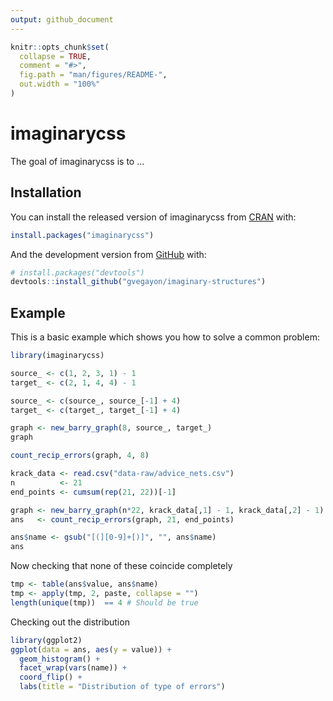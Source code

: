 ```yaml
---
output: github_document
---
```


<!-- README.md is generated from README.Rmd. Please edit that file -->

```r
knitr::opts_chunk$set(
  collapse = TRUE,
  comment = "#>",
  fig.path = "man/figures/README-",
  out.width = "100%"
)
```

# imaginarycss

<!-- badges: start -->
<!-- badges: end -->

The goal of imaginarycss is to ...

## Installation

You can install the released version of imaginarycss from [CRAN](https://CRAN.R-project.org) with:

``` r
install.packages("imaginarycss")
```

And the development version from [GitHub](https://github.com/) with:

``` r
# install.packages("devtools")
devtools::install_github("gvegayon/imaginary-structures")
```
## Example

This is a basic example which shows you how to solve a common problem:

```r
library(imaginarycss)

source_ <- c(1, 2, 3, 1) - 1
target_ <- c(2, 1, 4, 4) - 1

source_ <- c(source_, source_[-1] + 4)
target_ <- c(target_, target_[-1] + 4)

graph <- new_barry_graph(8, source_, target_)
graph

count_recip_errors(graph, 4, 8)
```

```r
krack_data <- read.csv("data-raw/advice_nets.csv")
n          <- 21
end_points <- cumsum(rep(21, 22))[-1]

graph <- new_barry_graph(n*22, krack_data[,1] - 1, krack_data[,2] - 1)
ans   <- count_recip_errors(graph, 21, end_points)

ans$name <- gsub("[(][0-9]+[)]", "", ans$name)
ans
```

Now checking that none of these coincide completely

```r
tmp <- table(ans$value, ans$name)
tmp <- apply(tmp, 2, paste, collapse = "")
length(unique(tmp))  == 4 # Should be true
```

Checking out the distribution

```r
library(ggplot2)
ggplot(data = ans, aes(y = value)) +
  geom_histogram() + 
  facet_wrap(vars(name)) +
  coord_flip() +
  labs(title = "Distribution of type of errors")
```



